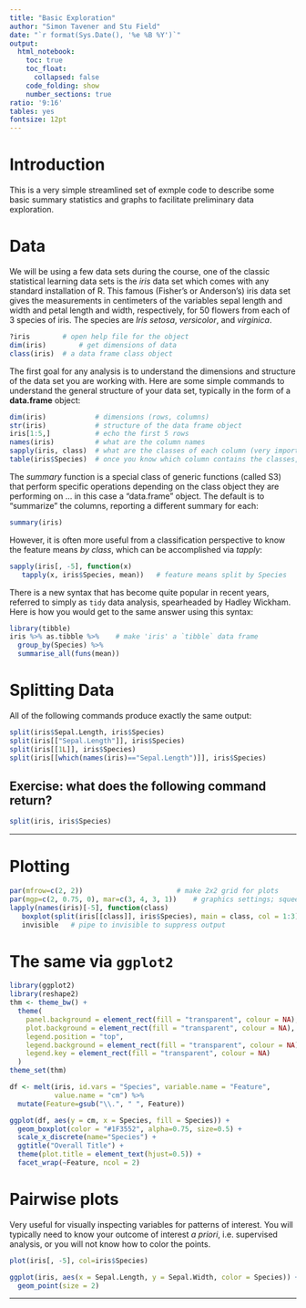 ```yaml
---
title: "Basic Exploration"
author: "Simon Tavener and Stu Field"
date: "`r format(Sys.Date(), '%e %B %Y')`"
output:
  html_notebook:
    toc: true
    toc_float:
      collapsed: false
    code_folding: show
    number_sections: true
ratio: '9:16'
tables: yes
fontsize: 12pt
---
```



# Introduction

This is a very simple streamlined set of exmple code to describe some basic summary statistics and graphs to facilitate preliminary data exploration.


# Data

We will be using a few data sets during the course, one of the classic statistical learning data sets is the *iris* data set which comes with any standard installation of R. This famous (Fisher's or Anderson's) iris data set gives the measurements in centimeters of the variables sepal length and width and petal length and width, respectively, for 50 flowers from each of 3 species of iris. The species are *Iris setosa*, *versicolor*, and *virginica*.
```r
?iris        # open help file for the object
dim(iris)        # get dimensions of data
class(iris)  # a data frame class object
```

The first goal for any analysis is to understand the dimensions and structure of the data set you are working with. Here are some simple commands to understand the general structure of your data set, typically in the form of a **data.frame** object:
```r
dim(iris)            # dimensions (rows, columns)
str(iris)            # structure of the data frame object
iris[1:5,]           # echo the first 5 rows
names(iris)          # what are the column names
sapply(iris, class)  # what are the classes of each column (very important!); feature vs. class data
table(iris$Species)  # once you know which column contains the classes, what are the class counts?
```

The *summary* function is a special class of generic functions (called S3) that perform specific operations depending on the class object they are performing on ... in this case a "data.frame" object. The default is to "summarize" the columns, reporting a different summary for each:
```r
summary(iris)
```

However, it is often more useful from a classification perspective to know the feature means *by class*, which can be accomplished via *tapply*:
```r
sapply(iris[, -5], function(x)
   tapply(x, iris$Species, mean))   # feature means split by Species
```

There is a new syntax that has become quite popular in recent years, referred to simply as `tidy` data analysis, spearheaded by Hadley Wickham. Here is how you would get to the same answer using this syntax:

```r
library(tibble)
iris %>% as.tibble %>%    # make 'iris' a `tibble` data frame
  group_by(Species) %>%
  summarise_all(funs(mean))
```



# Splitting Data
All of the following commands produce exactly the same output:
```r
split(iris$Sepal.Length, iris$Species)
split(iris[["Sepal.Length"]], iris$Species)
split(iris[[1L]], iris$Species)
split(iris[[which(names(iris)=="Sepal.Length")]], iris$Species)
```

## Exercise: what does the following command return?
```r
split(iris, iris$Species)
```


----------------------

# Plotting

```r
par(mfrow=c(2, 2))                       # make 2x2 grid for plots
par(mgp=c(2, 0.75, 0), mar=c(3, 4, 3, 1))    # graphics settings; squeeze margins
lapply(names(iris)[-5], function(class)
   boxplot(split(iris[[class]], iris$Species), main = class, col = 1:3)) %>%
   invisible   # pipe to invisible to suppress output
```




# The same via `ggplot2`
```r
library(ggplot2)
library(reshape2)
thm <- theme_bw() +
  theme(
    panel.background = element_rect(fill = "transparent", colour = NA),
    plot.background = element_rect(fill = "transparent", colour = NA),
    legend.position = "top",
    legend.background = element_rect(fill = "transparent", colour = NA),
    legend.key = element_rect(fill = "transparent", colour = NA)
  )
theme_set(thm)

df <- melt(iris, id.vars = "Species", variable.name = "Feature",
           value.name = "cm") %>%
  mutate(Feature=gsub("\\.", " ", Feature))

ggplot(df, aes(y = cm, x = Species, fill = Species)) +
  geom_boxplot(color = "#1F3552", alpha=0.75, size=0.5) +
  scale_x_discrete(name="Species") +
  ggtitle("Overall Title") +
  theme(plot.title = element_text(hjust=0.5)) +
  facet_wrap(~Feature, ncol = 2) 
```




# Pairwise plots
Very useful for visually inspecting variables for patterns of interest. You will typically need to know your outcome of interest *a priori*, i.e. supervised analysis, or you will not know how to color the points.

```r
plot(iris[, -5], col=iris$Species)
```


```r
ggplot(iris, aes(x = Sepal.Length, y = Sepal.Width, color = Species)) +
  geom_point(size = 2)
```



-----------------------------

